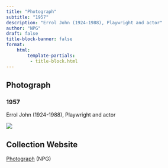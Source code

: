 ```yaml
---
title: "Photograph"
subtitle: "1957"
description: "Errol John (1924-1988), Playwright and actor"
author: "NPG"
draft: false
title-block-banner: false
format:
    html:
        template-partials:
         - title-block.html
---
```

## Photograph
### 1957
Errol John (1924-1988), Playwright and actor

::: {.column-margin}
<img src="/full/400,/0/default.jpg">

:::

## Collection Website
<a href="https://www.npg.org.uk/collections/search/portrait/mw262526/Errol-John"/>Photograph</a> (NPG)
